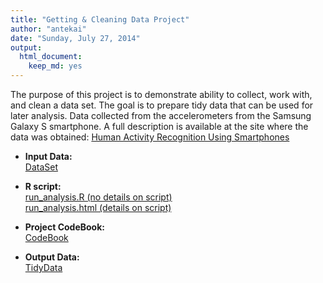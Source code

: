```yaml
---
title: "Getting & Cleaning Data Project"
author: "antekai"
date: "Sunday, July 27, 2014"
output:
  html_document:
    keep_md: yes
---
```

The purpose of this project is to demonstrate ability to collect, work with, and clean a data set. The goal is to prepare tidy data that can be used for later analysis. Data collected from the accelerometers from the Samsung Galaxy S smartphone. A full description is available at the site where the data was obtained: [Human Activity Recognition Using Smartphones](http://archive.ics.uci.edu/ml/datasets/Human+Activity+Recognition+Using+Smartphones)

- **Input Data:**   
[DataSet](https://d396qusza40orc.cloudfront.net/getdata%2Fprojectfiles%2FUCI%20HAR%20Dataset.zip)

- **R script:**   
[run_analysis.R (no details on script)](https://github.com/antekai/GCDproject/blob/master/run_analysis.R)  
[run_analysis.html (details on script)](http://htmlpreview.github.io/?https://github.com/antekai/GCDproject/blob/master/run_analysis.html)  

- **Project CodeBook:**   
[CodeBook](https://github.com/antekai/GCDproject/blob/master/CodeBook.md)

- **Output Data:**   
[TidyData](https://github.com/antekai/GCDproject/blob/master/tidyData.csv)


